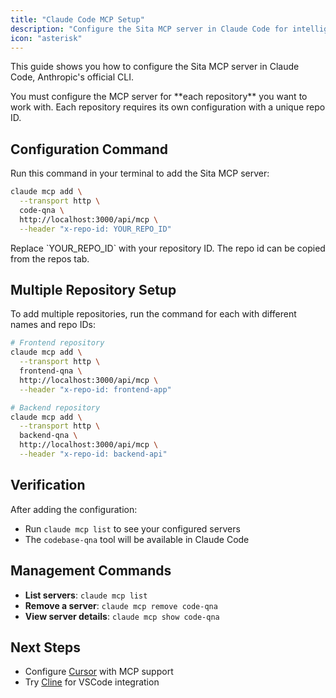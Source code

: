 ```yaml
---
title: "Claude Code MCP Setup"
description: "Configure the Sita MCP server in Claude Code for intelligent codebase Q&A"
icon: "asterisk"
---
```


This guide shows you how to configure the Sita MCP server in Claude Code, Anthropic's official CLI.

<Warning>
  You must configure the MCP server for **each repository** you want to work
  with. Each repository requires its own configuration with a unique repo ID.
</Warning>

## Configuration Command

Run this command in your terminal to add the Sita MCP server:

```bash
claude mcp add \
  --transport http \
  code-qna \
  http://localhost:3000/api/mcp \
  --header "x-repo-id: YOUR_REPO_ID"
```

<Note>
  Replace `YOUR_REPO_ID` with your repository ID. The repo id can be copied from
  the repos tab.
</Note>

## Multiple Repository Setup

To add multiple repositories, run the command for each with different names and repo IDs:

```bash
# Frontend repository
claude mcp add \
  --transport http \
  frontend-qna \
  http://localhost:3000/api/mcp \
  --header "x-repo-id: frontend-app"

# Backend repository
claude mcp add \
  --transport http \
  backend-qna \
  http://localhost:3000/api/mcp \
  --header "x-repo-id: backend-api"
```

## Verification

After adding the configuration:

- Run `claude mcp list` to see your configured servers
- The `codebase-qna` tool will be available in Claude Code

## Management Commands

- **List servers**: `claude mcp list`
- **Remove a server**: `claude mcp remove code-qna`
- **View server details**: `claude mcp show code-qna`

## Next Steps

- Configure [Cursor](/ai-tools/mcp-cursor) with MCP support
- Try [Cline](/ai-tools/mcp-cline) for VSCode integration
